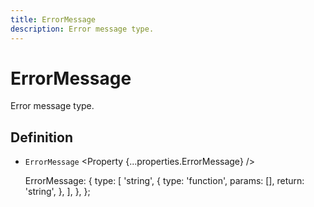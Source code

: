```yaml
---
title: ErrorMessage
description: Error message type.
---
```



# ErrorMessage

Error message type.

## Definition

- `ErrorMessage` <Property {...properties.ErrorMessage} />

  ErrorMessage: {
    type: [
      'string',
      {
        type: 'function',
        params: [],
        return: 'string',
      },
    ],
  },
};
